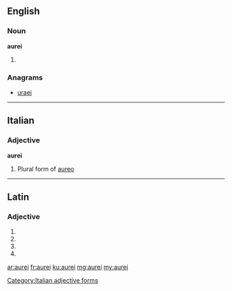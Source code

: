 ==English==

===Noun===
'''aurei'''

# {{plural of|aureus}}

===Anagrams===
* [[uraei#English|uraei]]

----

==Italian==

===Adjective===
'''aurei''' {{m}}

# Plural form of [[aureo]]

[[Category:Italian adjective forms]]

----

==Latin==

===Adjective===
{{la-adj-form|aureī}}

# {{inflection of|aureus|aureus|nom|m|p|lang=la}}
# {{inflection of|aureus|aureus|gen|m|s|lang=la}}
# {{inflection of|aureus|aureus|gen|n|s|lang=la}}
# {{inflection of|aureus|aureus|voc|m|p|lang=la}}

[[ar:aurei]]
[[fr:aurei]]
[[ku:aurei]]
[[mg:aurei]]
[[my:aurei]]